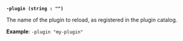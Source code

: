 <a id="plugin-flag-plugin" />

**`-plugin (string : "")`**

The name of the plugin to reload, as registered in the plugin catalog.

**Example**: `-plugin "my-plugin"`
